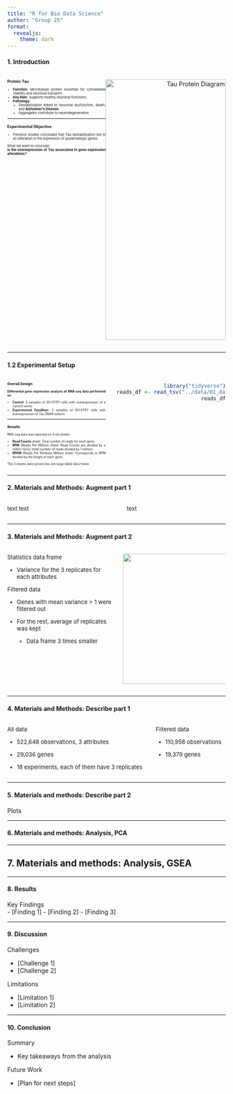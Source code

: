 ```yaml
---
title: "R for Bio Data Science"
author: "Group 25"
format:
  revealjs: 
    theme: dark
---
```


#### 1. Introduction

<div style="display: flex; align-items: flex-start; justify-content: space-between;">

<div style="width: 45%; font-size: 55%; text-align: justify;">
  
### Protein Tau

- **Function**: Microtubule protein essential for cytoskeletal stability and neuronal transport.  
- **Key Role**: Supports healthy neuronal functions.  
- **Pathology**:  
    - Destabilization linked to neuronal dysfunction, death, and **Alzheimer's Disease**.  
    - Aggregates contribute to neurodegeneration.  

---

### Experimental Objective

- Previous studies concluded that Tau destabilization led to an alteration in the expression of glutamatergic genes.   

What we want to conclude:  
**Is the overexpression of Tau associated to gene expression alterations?**

</div>

<div style="width: 55%; text-align: right;">
  <img src="images/Tau_Protein.png" alt="Tau Protein Diagram" style="width: 100%; height: 600px;">
</div>

</div>
------------------------------------------------------------------------

#### 1.2 Experimental Setup

<div style="display: flex; align-items: flex-start; justify-content: space-between;">

<div style="width: 45%; font-size: 50%; text-align: justify;">

### Overall Design

**Differential gene expression analysis of RNA-seq data performed on**:  

- **Control**: 3 samples of SH-SY5Y cells with overexpression of a control vector.  
- **Experimental Condition**: 3 samples of SH-SY5Y cells with overexpression of Tau 0N4R isoform.  

---

### Results

RNA-seq data was reported on 3 xls sheets:  

- **Read Counts** sheet: Total number of reads for each gene.  
- **RPM** (Reads Per Million) sheet: Read Counts are divided by a million factor (total number of reads divided by 1 million).  
- **RPKM** (Reads Per Kilobase Million) sheet: Corresponds to RPM divided by the length of each gene.    

The 3 sheets were joined into one large tibble data frame.

</div>

<div style="width: 50%; text-align: right;">
```r
library("tidyverse")
reads_df <- read_tsv("../data/01_data_load_reads.tsv.gz")
reads_df
```

  
</div>

</div>


------------------------------------------------------------------------

#### 2. Materials and Methods: Augment part 1

::: columns
::: {.column width="40%" style="font-size: small;"}
::: incremental
text text
:::
:::

::: {.column width="60%" style="font-size: small;"}
::: incremental
text
:::
:::
:::

------------------------------------------------------------------------

#### 3. Materials and Methods: Augment part 2

::: columns
::: {.column width="40%" style="font-size: small;"}
::: incremental
Statistics data frame

-   Variance for the 3 replicates for each attributes

Filtered data

-   Genes with mean variance \> 1 were filtered out

-   For the rest, average of replicates was kept

    -   Data frame 3 times smaller
:::
:::

::: {.column width="60%" style="font-size: small;"}
![](images/data.png){fig-align="right" width="300"}
:::
:::

------------------------------------------------------------------------

#### 4. Materials and Methods: Describe part 1

::: columns
::: {.column width="40%" style="font-size: small;"}
::: incremental
All data

-   522,648 observations, 3 attributes

-   29,036 genes

-   18 experiments, each of them have 3 replicates
:::
:::

::: {.column width="60%" style="font-size: small;"}
::: incremental
Filtered data

-   110,958 observations

-   19,379 genes
:::
:::
:::

------------------------------------------------------------------------

#### 5. Materials and methods: Describe part 2

Plots

------------------------------------------------------------------------

#### 6. Materials and methods: Analysis, PCA

------------------------------------------------------------------------

## 7. Materials and methods: Analysis, GSEA

------------------------------------------------------------------------

#### 8. Results

Key Findings\
- \[Finding 1\] - \[Finding 2\] - \[Finding 3\]

------------------------------------------------------------------------

#### 9. Discussion

Challenges

-   \[Challenge 1\]
-   \[Challenge 2\]

Limitations

-   \[Limitation 1\]
-   \[Limitation 2\]

------------------------------------------------------------------------

#### 10. Conclusion

Summary

-   Key takeaways from the analysis

Future Work

-   \[Plan for next steps\]
